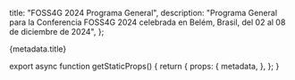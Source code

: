 
  title: "FOSS4G 2024 Programa General",
  description: "Programa General para la Conferencia FOSS4G 2024 celebrada en Belém, Brasil, del 02 al 08 de diciembre de 2024",
};

<div className="px-4 6xl:px-8">
  <Heading bubble>{metadata.title}</Heading>
</div>

<PretalxSchedule eventSlug="foss4g-2024" locale="es" />

export async function getStaticProps() {
  return {
    props: {
      metadata,
    },
  };
}
